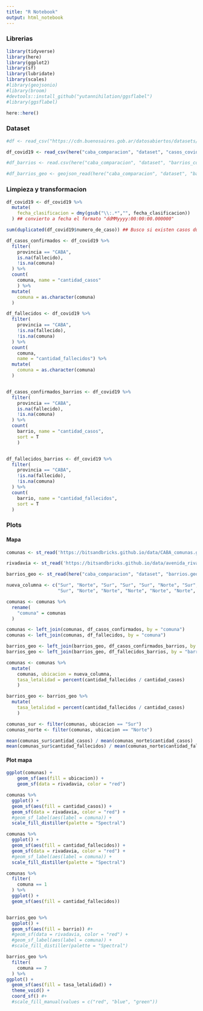 ```yaml
---
title: "R Notebook"
output: html_notebook
---
```


### Librerias

```r
library(tidyverse)
library(here)
library(ggplot2)
library(sf)
library(lubridate)
library(scales)
#library(geojsonio)
#library(broom)
#devtools::install_github("yutannihilation/ggsflabel")
#library(ggsflabel)

here::here()
```

### Dataset

```r
#df <- read_csv("https://cdn.buenosaires.gob.ar/datosabiertos/datasets/salud/casos-covid-19/casos_covid19.csv", encoding = "UTF-8")

df_covid19 <- read_csv(here("caba_comparacion", "dataset", "casos_covid19.csv"))

#df_barrios <- read.csv(here("caba_comparacion", "dataset", "barrios_comunas.csv"), sep = ";")

#df_barrios_geo <- geojson_read(here("caba_comparacion", "dataset", "barrios.geojson"),  what = "sp")
```

### Limpieza y transformacion

```r
df_covid19 <- df_covid19 %>% 
  mutate(
    fecha_clasificacion = dmy(gsub("\\:.*","", fecha_clasificacion))
  ) ## convierto a fecha el formato "ddMMyyyy:00:00:00.000000"

sum(duplicated(df_covid19$numero_de_caso)) ## Busco si existen casos duplicados

df_casos_confirmados <- df_covid19 %>% 
  filter(
    provincia == "CABA",
    is.na(fallecido),
    !is.na(comuna)
  ) %>% 
  count(
    comuna, name = "cantidad_casos"
    ) %>% 
  mutate(
    comuna = as.character(comuna)
  ) 

df_fallecidos <- df_covid19 %>% 
  filter(
    provincia == "CABA",
    !is.na(fallecido),
    !is.na(comuna)
  ) %>% 
  count(
    comuna, 
    name = "cantidad_fallecidos") %>% 
  mutate(
    comuna = as.character(comuna)
  )


df_casos_confirmados_barrios <- df_covid19 %>% 
  filter(
    provincia == "CABA",
    is.na(fallecido),
    !is.na(comuna)
  ) %>% 
  count(
    barrio, name = "cantidad_casos",
    sort = T
    )


df_fallecidos_barrios <- df_covid19 %>%
  filter(
    provincia == "CABA",
    !is.na(fallecido),
    !is.na(comuna)
  ) %>% 
  count(
    barrio, name = "cantidad_fallecidos",
    sort = T
  )


```

### Plots

#### Mapa

```r
comunas <- st_read('https://bitsandbricks.github.io/data/CABA_comunas.geojson')

rivadavia <- st_read('https://bitsandbricks.github.io/data/avenida_rivadavia.geojson')

barrios_geo <- st_read(here("caba_comparacion", "dataset", "barrios.geojson")) 

nueva_columna <- c("Sur", "Norte", "Sur", "Sur", "Sur", "Norte", "Sur", "Sur", 
                   "Sur", "Norte", "Norte", "Norte", "Norte", "Norte", "Norte")

comunas <- comunas %>% 
  rename(
    "comuna" = comunas
  )

comunas <- left_join(comunas, df_casos_confirmados, by = "comuna")
comunas <- left_join(comunas, df_fallecidos, by = "comuna")

barrios_geo <- left_join(barrios_geo, df_casos_confirmados_barrios, by = "barrio")
barrios_geo <- left_join(barrios_geo, df_fallecidos_barrios, by = "barrio")

comunas <- comunas %>% 
  mutate(
    comunas, ubicacion = nueva_columna,
    tasa_letalidad = percent(cantidad_fallecidos / cantidad_casos)
    )

barrios_geo <- barrios_geo %>% 
  mutate(
    tasa_letalidad = percent(cantidad_fallecidos / cantidad_casos)
    )

comunas_sur <- filter(comunas, ubicacion == "Sur")
comunas_norte <- filter(comunas, ubicacion == "Norte")

mean(comunas_sur$cantidad_casos) / mean(comunas_norte$cantidad_casos)
mean(comunas_sur$cantidad_fallecidos) / mean(comunas_norte$cantidad_fallecidos)
```

#### Plot mapa

```r
ggplot(comunas) +
    geom_sf(aes(fill = ubicacion)) +
    geom_sf(data = rivadavia, color = "red")

comunas %>% 
  ggplot() + 
  geom_sf(aes(fill = cantidad_casos)) +
  geom_sf(data = rivadavia, color = "red") +
  #geom_sf_label(aes(label = comuna)) +
  scale_fill_distiller(palette = "Spectral")

comunas %>% 
  ggplot() + 
  geom_sf(aes(fill = cantidad_fallecidos)) +
  geom_sf(data = rivadavia, color = "red") +
  #geom_sf_label(aes(label = comuna)) +
  scale_fill_distiller(palette = "Spectral")

comunas %>% 
  filter(
    comuna == 1
  ) %>% 
  ggplot() + 
  geom_sf(aes(fill = cantidad_fallecidos))


barrios_geo %>% 
  ggplot() + 
  geom_sf(aes(fill = barrio)) #+
  #geom_sf(data = rivadavia, color = "red") +
  #geom_sf_label(aes(label = comuna)) +
  #scale_fill_distiller(palette = "Spectral")

barrios_geo %>% 
  filter(
    comuna == 7
  ) %>% 
ggplot() +
  geom_sf(aes(fill = tasa_letalidad)) +
  theme_void() +
  coord_sf() #+
  #scale_fill_manual(values = c("red", "blue", "green"))
```
